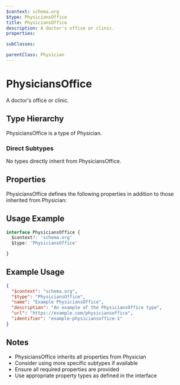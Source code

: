```yaml
---
$context: schema.org
$type: PhysiciansOffice
title: PhysiciansOffice
description: A doctor's office or clinic.
properties:

subClasses:

parentClass: Physician
---
```


# PhysiciansOffice

A doctor's office or clinic.

## Type Hierarchy

PhysiciansOffice is a type of Physician.

### Direct Subtypes

No types directly inherit from PhysiciansOffice.

## Properties

PhysiciansOffice defines the following properties in addition to those inherited from Physician:



## Usage Example

```typescript
interface PhysiciansOffice {
  $context?: 'schema.org'
  $type: 'PhysiciansOffice'

}
```

## Example Usage

```json
{
  "$context": "schema.org",
  "$type": "PhysiciansOffice",
  "name": "Example PhysiciansOffice",
  "description": "An example of the PhysiciansOffice type",
  "url": "https://example.com/physiciansoffice",
  "identifier": "example-physiciansoffice-1"
}
```

## Notes

- PhysiciansOffice inherits all properties from Physician
- Consider using more specific subtypes if available
- Ensure all required properties are provided
- Use appropriate property types as defined in the interface
